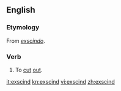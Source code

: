 ==English==

===Etymology===
From {{etyl|la}} ''[[exscindo]]''.

===Verb===
{{en-verb}}

# {{medicine|surgery}} To [[cut]] [[out]].

[[it:exscind]]
[[kn:exscind]]
[[vi:exscind]]
[[zh:exscind]]